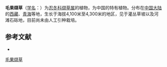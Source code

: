 {{Speciesbox
| name = 毛果缬草
| status = 
| status_system = 
| image = 
| genus = Valeriana
| species = hirticalyx
| authority = L. C. Chiu
}}

'''毛果缬草'''（[[学名|学名]]：{{lang|la|''Valeriana hirticalyx''}}）为[[忍冬科|忍冬科]][[缬草属|缬草属]]的植物，为中国的特有植物。分布在[[中国大陆|中国大陆]]的[[西藏|西藏]]、[[青海|青海]]等地，生长于海拔4,100米至4,300米的地区，见于灌丛草坡以及河滩石砾地，目前尚未由人工引种栽培。

== 参考文献 ==
<div class="references-small">
* {{cite web| url =http://www.bioinfo.cn/db05/KmzwSpecies.php?action=view&id=23679| title =毛果缬草| work =《中国高等植物数据库全库》| publisher =中国科学院微生物研究所| author =昆明植物研究所| accessdate =2009-02-25| deadurl =yes| archiveurl =https://web.archive.org/web/20160305040646/http://www.bioinfo.cn/db05/KmzwSpecies.php?action=view&id=23679| archivedate =2016-03-05}}
</div>
{{Taxonbar|from=Q11127286}}

[[Category:缬草属|毛果缬草]]


{{植物小作品}}